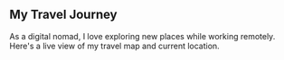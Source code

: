 ## My Travel Journey

As a digital nomad, I love exploring new places while working remotely. Here's a live view of my travel map and current location. 